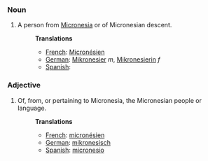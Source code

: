 ===Noun===
#A person from [[Micronesia]] or of Micronesian descent.
#:'''Translations'''
#:*[[French]]: [[Micronésien]]
#:*[[German]]: [[Mikronesier]] ''m'', [[Mikronesierin]] ''f''
#:*[[Spanish]]: [[]]

===Adjective===
#Of, from, or pertaining to Micronesia, the Micronesian people or language.
#:'''Translations'''
#:*[[French]]: [[micronésien]]
#:*[[German]]: [[mikronesisch]]
#:*[[Spanish]]: [[micronesio]]